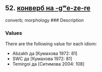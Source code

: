 ## 52. <a href =  'https://agricolamz.github.io/The_Circassian_Isoglosses_Database/52.html'>конверб на -gʷe-ze-re</a>
converb; morphology
### Description



### Values
There are the following value for each idiom:

* Abzakh  да [Кумахова 1972: 81] 
* SWC  да [Кумахова 1972: 81] 
* Temirgoi  да [Ситимова 2004: 108] 

